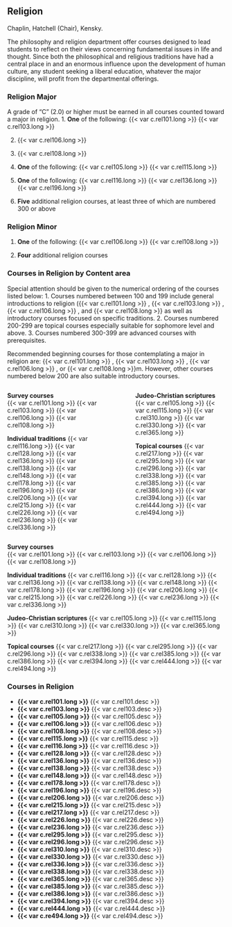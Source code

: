 ## Religion {#sec-religion}
Chaplin, Hatchell (Chair), Kensky. 

The philosophy and religion department offer courses designed to lead students to reflect on their views concerning fundamental issues in life and thought. Since both the philosophical and religious traditions have had a central place in and an enormous influence upon the development of human culture, any student seeking a liberal education, whatever the major discipline, will profit from the departmental offerings. 

### Religion Major 
A grade of “C” (2.0) or higher must be earned in all courses counted toward a major in religion. 
1. **One** of the following:
	{{< var c.rel101.long >}}
	{{< var c.rel103.long >}}

2. {{< var c.rel106.long >}}

3. {{< var c.rel108.long >}}

4. **One** of the following:
	{{< var c.rel105.long >}}
	{{< var c.rel115.long >}} 

5. **One** of the following:
	{{< var c.rel116.long >}} 
	{{< var c.rel136.long >}} 
	{{< var c.rel196.long >}} 

6. **Five** additional religion courses, at least three of which are numbered 300 or above 

### Religion Minor 

1. **One** of the following:
	{{< var c.rel106.long >}}
	{{< var c.rel108.long >}}

2. **Four** additional religion courses 

### Courses in Religion by Content area 
Special attention should be given to the numerical ordering of the courses listed below: 
1. Courses numbered between 100 and 199 include general introductions to religion ({{< var c.rel101.long >}} , {{< var c.rel103.long >}} , {{< var c.rel106.long >}} , and {{< var c.rel108.long >}} as well as introductory courses focused on specific traditions.
2. Courses numbered 200-299 are topical courses especially suitable for sophomore level and above.
3. Courses numbered 300-399 are advanced courses with prerequisites. 

Recommended beginning courses for those contemplating a major in religion are: {{< var c.rel101.long >}} , {{< var c.rel103.long >}} , {{< var c.rel106.long >}} , or {{< var c.rel108.long >}}m. However, other courses numbered below 200 are also suitable introductory courses.

:::: {.columns}

::: {.column width="45%"}
**Survey courses**	
	{{< var c.rel101.long >}}
	{{< var c.rel103.long >}}
	{{< var c.rel106.long >}}
	{{< var c.rel108.long >}}

**Individual traditions**
	{{< var c.rel116.long >}}
	{{< var c.rel128.long >}}
	{{< var c.rel136.long >}}
	{{< var c.rel138.long >}}
	{{< var c.rel148.long >}}
	{{< var c.rel178.long >}}
	{{< var c.rel196.long >}}
	{{< var c.rel206.long >}}
	{{< var c.rel215.long >}}
	{{< var c.rel226.long >}}
	{{< var c.rel236.long >}}
	{{< var c.rel336.long >}}
:::

::: {.column width="10%"}

:::

::: {.column width="45%"}
**Judeo-Christian scriptures**
	{{< var c.rel105.long >}}
	{{< var c.rel115.long >}}
	{{< var c.rel310.long >}}
	{{< var c.rel330.long >}}
	{{< var c.rel365.long >}}

**Topical courses**
	{{< var c.rel217.long >}}
	{{< var c.rel295.long >}}
	{{< var c.rel296.long >}}
	{{< var c.rel338.long >}}
	{{< var c.rel385.long >}}
	{{< var c.rel386.long >}}
	{{< var c.rel394.long >}}
	{{< var c.rel444.long >}}
	{{< var c.rel494.long >}} 
:::

::::

**Survey courses**	
	{{< var c.rel101.long >}}
	{{< var c.rel103.long >}}
	{{< var c.rel106.long >}}
	{{< var c.rel108.long >}}

**Individual traditions**
	{{< var c.rel116.long >}}
	{{< var c.rel128.long >}}
	{{< var c.rel136.long >}}
	{{< var c.rel138.long >}}
	{{< var c.rel148.long >}}
	{{< var c.rel178.long >}}
	{{< var c.rel196.long >}}
	{{< var c.rel206.long >}}
	{{< var c.rel215.long >}}
	{{< var c.rel226.long >}}
	{{< var c.rel236.long >}}
	{{< var c.rel336.long >}}
 
**Judeo-Christian scriptures**
	{{< var c.rel105.long >}}
	{{< var c.rel115.long >}}
	{{< var c.rel310.long >}}
	{{< var c.rel330.long >}}
	{{< var c.rel365.long >}}

**Topical courses**
	{{< var c.rel217.long >}}
	{{< var c.rel295.long >}}
	{{< var c.rel296.long >}}
	{{< var c.rel338.long >}}
	{{< var c.rel385.long >}}
	{{< var c.rel386.long >}}
	{{< var c.rel394.long >}}
	{{< var c.rel444.long >}}
	{{< var c.rel494.long >}} 
 
### Courses in Religion
- **{{< var c.rel101.long >}}**
  {{< var c.rel101.desc >}}  
- **{{< var c.rel103.long >}}**
  {{< var c.rel103.desc >}}
- **{{< var c.rel105.long >}}**
  {{< var c.rel105.desc >}}  
- **{{< var c.rel106.long >}}**
  {{< var c.rel106.desc >}}
- **{{< var c.rel108.long >}}**
  {{< var c.rel108.desc >}}  
- **{{< var c.rel115.long >}}**
  {{< var c.rel115.desc >}}
- **{{< var c.rel116.long >}}**
  {{< var c.rel116.desc >}}
- **{{< var c.rel128.long >}}**
  {{< var c.rel128.desc >}}
- **{{< var c.rel136.long >}}**
  {{< var c.rel136.desc >}}  
- **{{< var c.rel138.long >}}**
  {{< var c.rel138.desc >}}
- **{{< var c.rel148.long >}}**
  {{< var c.rel148.desc >}}  
- **{{< var c.rel178.long >}}**
  {{< var c.rel178.desc >}}
- **{{< var c.rel196.long >}}**
  {{< var c.rel196.desc >}}
- **{{< var c.rel206.long >}}**
  {{< var c.rel206.desc >}}
- **{{< var c.rel215.long >}}**
  {{< var c.rel215.desc >}}  
- **{{< var c.rel217.long >}}**
  {{< var c.rel217.desc >}}
- **{{< var c.rel226.long >}}**
  {{< var c.rel226.desc >}}  
- **{{< var c.rel236.long >}}**
  {{< var c.rel236.desc >}}
- **{{< var c.rel295.long >}}**
  {{< var c.rel295.desc >}}
- **{{< var c.rel296.long >}}**
  {{< var c.rel296.desc >}}
- **{{< var c.rel310.long >}}**
  {{< var c.rel310.desc >}}
- **{{< var c.rel330.long >}}**
  {{< var c.rel330.desc >}}
- **{{< var c.rel336.long >}}**
  {{< var c.rel336.desc >}}
- **{{< var c.rel338.long >}}**
  {{< var c.rel338.desc >}}
- **{{< var c.rel365.long >}}**
  {{< var c.rel365.desc >}}
- **{{< var c.rel385.long >}}**
  {{< var c.rel385.desc >}}  
- **{{< var c.rel386.long >}}**
  {{< var c.rel386.desc >}}
- **{{< var c.rel394.long >}}**
  {{< var c.rel394.desc >}}
- **{{< var c.rel444.long >}}**
  {{< var c.rel444.desc >}}
- **{{< var c.re494.long >}}**
  {{< var c.rel494.desc >}}